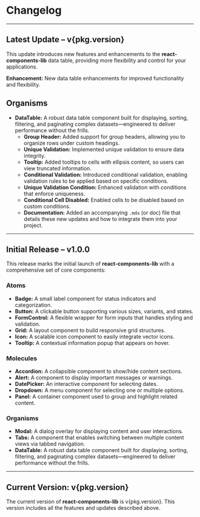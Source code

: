 
<Meta title="Changelog" />

# Changelog
---

## Latest Update – v{pkg.version}
This update introduces new features and enhancements to the **react-components-lib** data table, providing more flexibility and control for your applications.

**Enhancement:** New data table enhancements for improved functionality and flexibility.

## Organisms
- **DataTable:** A robust data table component built for displaying, sorting, filtering, and paginating complex datasets—engineered to deliver performance without the frills.
  - **Group Header:** Added support for group headers, allowing you to organize rows under custom headings.
  - **Unique Validation:** Implemented unique validation to ensure data integrity.
  - **Tooltip:** Added tooltips to cells with ellipsis content, so users can view truncated information.
  - **Conditional Validation:** Introduced conditional validation, enabling validation rules to be applied based on specific conditions.
  - **Unique Validation Condition:** Enhanced validation with conditions that enforce uniqueness.
  - **Conditional Cell Disabled:** Enabled cells to be disabled based on custom conditions.
  - **Documentation:** Added an accompanying `.mdx` (or doc) file that details these new updates and how to integrate them into your project.

---

## Initial Release – v1.0.0
This release marks the initial launch of **react-components-lib** with a comprehensive set of core components:

### Atoms
- **Badge:** A small label component for status indicators and categorization.
- **Button:** A clickable button supporting various sizes, variants, and states.
- **FormControl:** A flexible wrapper for form inputs that handles styling and validation.
- **Grid:** A layout component to build responsive grid structures.
- **Icon:** A scalable icon component to easily integrate vector icons.
- **Tooltip:** A contextual information popup that appears on hover.

### Molecules
- **Accordion:** A collapsible component to show/hide content sections.
- **Alert:** A component to display important messages or warnings.
- **DatePicker:** An interactive component for selecting dates.
- **Dropdown:** A menu component for selecting one or multiple options.
- **Panel:** A container component used to group and highlight related content.

### Organisms
- **Modal:** A dialog overlay for displaying content and user interactions.
- **Tabs:** A component that enables switching between multiple content views via tabbed navigation.
- **DataTable:** A robust data table component built for displaying, sorting, filtering, and paginating complex datasets—engineered to deliver performance without the frills.

---

## Current Version: v{pkg.version}
The current version of **react-components-lib** is v{pkg.version}. This version includes all the features and updates described above.
